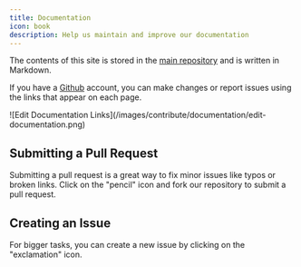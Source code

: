 ```yaml
---
title: Documentation
icon: book
description: Help us maintain and improve our documentation
---
```


The contents of this site is stored in the [main repository](https://github.com/lukevella/rallly/tree/main/apps/docs) and is written in Markdown.

If you have a [Github](https://github.com) account, you can make changes or report issues using the links that appear on each page.

<Frame caption="Links to edit a page or open an issue on Github">
  ![Edit Documentation
  Links](/images/contribute/documentation/edit-documentation.png)
</Frame>

## Submitting a Pull Request

Submitting a pull request is a great way to fix minor issues like typos or broken links.
Click on the "pencil" icon and fork our repository to submit a pull request.

## Creating an Issue

For bigger tasks, you can create a new issue by clicking on the "exclamation" icon.
